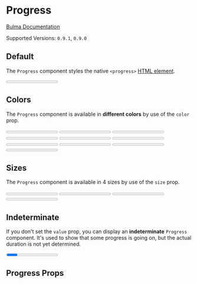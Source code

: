 

<Meta title="Elements/Progress" component={Progress} />

# Progress

[Bulma Documentation](https://bulma.io/documentation/elements/progress/)

Supported Versions: `0.9.1`, `0.9.0`

## Default

The `Progress` component styles the native `<progress>` [HTML element](https://developer.mozilla.org/en-US/docs/Web/HTML/Element/progress).

<Canvas>
  <Story name="Default">
    <Progress value={15} max={100}>15%</Progress>
  </Story>
</Canvas>

## Colors

The `Progress` component is available in **different colors** by use of the `color` prop.

<Canvas>
  <Story name="Colors">
    <Progress color="primary" value={15} max={100}>15%</Progress>
    <Progress color="link" value={30} max={100}>30%</Progress>
    <Progress color="info" value={45} max={100}>45%</Progress>
    <Progress color="success" value={60} max={100}>60%</Progress>
    <Progress color="warning" value={75} max={100}>75%</Progress>
    <Progress color="danger" value={90} max={100}>90%</Progress>
    <Progress color="white" value={20} max={100}>20%</Progress>
    <Progress color="black" value={40} max={100}>40%</Progress>
    <Progress color="light" value={60} max={100}>60%</Progress>
    <Progress color="dark" value={80} max={100}>80%</Progress>
  </Story>
</Canvas>

## Sizes

The `Progress` component is available in 4 sizes by use of the `size` prop.

<Canvas>
  <Story name="Sizes">
    <Progress size="small" value={20} max={100}>20%</Progress>
    <Progress value={40} max={100}>40%</Progress>
    <Progress size="medium" value={60} max={100}>60%</Progress>
    <Progress size="large" value={80} max={100}>80%</Progress>
  </Story>
</Canvas>

## Indeterminate

If you don't set the `value` prop, you can display an **indeterminate** `Progress` component. It's used to show that some progress is going on, but the actual duration is not yet determined.

<Canvas>
  <Story name="Indeterminate">
    <Progress max={100}>15%</Progress>
  </Story>
</Canvas>

## Progress Props

<ArgsTable of={Progress} />
